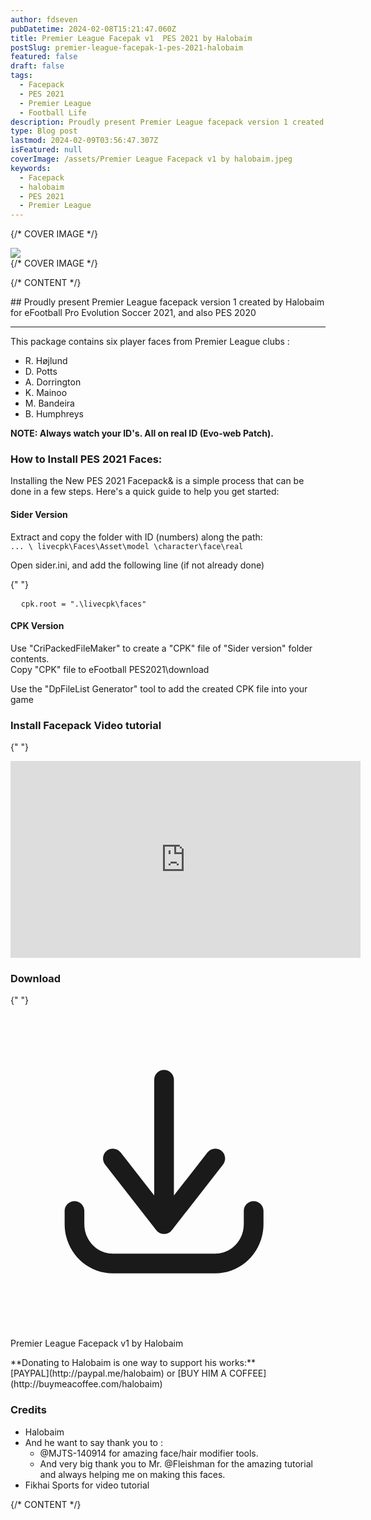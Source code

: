 ```yaml
---
author: fdseven
pubDatetime: 2024-02-08T15:21:47.060Z
title: Premier League Facepak v1  PES 2021 by Halobaim
postSlug: premier-league-facepak-1-pes-2021-halobaim
featured: false
draft: false
tags:
  - Facepack
  - PES 2021
  - Premier League
  - Football Life
description: Proudly present Premier League facepack version 1 created by Halobaim for eFootball Pro Evolution Soccer 2021, and also PES 2020
type: Blog post
lastmod: 2024-02-09T03:56:47.307Z
isFeatured: null
coverImage: /assets/Premier League Facepack v1 by halobaim.jpeg
keywords:
  - Facepack
  - halobaim
  - PES 2021
  - Premier League
---
```



{/* COVER IMAGE */}

<div class="col-start-1 col-span-8 lg:col-start-2 lg:col-end-9 lg:row-span-2 mt-0 lg:-mt-40">
  <div className="relative lg:-mr-8">
    <img
      transition:persist
      src={frontmatter.coverImage}
      className="cover w-full aspect-video object-cover"
    />
  </div>
</div>
{/* COVER IMAGE */}

{/* CONTENT */}

<div class="col-span-8 md:col-start-2 md:col-span-6 lg:col-start-2 lg:col-span-4 [&>h2]:!mt-0">
  ## Proudly present Premier League facepack version 1 created by Halobaim for eFootball Pro Evolution Soccer 2021, and also PES 2020
  <hr />
  
  This package contains six player faces from Premier League clubs :
  - R. Højlund
  - D. Potts
  - A. Dorrington
  - K. Mainoo
  - M. Bandeira
  - B. Humphreys

**NOTE: Always watch your ID's. All on real ID (Evo-web Patch).**

### How to Install PES 2021 Faces:

Installing the New PES 2021 Facepack& is a simple process that can be done in a few steps. Here's a quick guide to help you get started:

#### Sider Version

Extract and copy the folder with ID (numbers) along the path: <br />
`... \ livecpk\Faces\Asset\model \character\face\real`

Open sider.ini, and add the following line (if not already done)

{" "}

<pre>
  <code>cpk.root = ".\livecpk\faces"</code>
</pre>

#### CPK Version

Use "CriPackedFileMaker" to create a "CPK" file of "Sider version" folder contents. <br />
Copy "CPK" file to eFootball PES2021\download

Use the "DpFileList Generator" tool to add the created CPK file into your game

### Install Facepack Video tutorial

{" "}

<div class="aspect-video relative">
  <iframe
    class="absolute w-full h-full"
    width="560"
    height="315"
    src="https://www.youtube.com/embed/hB2VIPSMt-g?si=vexPkeMXGd7EviR2"
    title="YouTube video player"
    frameborder="0"
    allow="accelerometer; autoplay; clipboard-write; encrypted-media; gyroscope; picture-in-picture; web-share"
    allowfullscreen
  ></iframe>
</div>

### Download

{" "}

<div className="flex flex-wrap gap-2">
  <LinkButton
    targetNew={true}
    title="Premier League Facepack v1 by Halobaim"
    href="https://www.mediafire.com/file/q9zh59fkqtxg4ra/Premier_League_Facepack_%25231_by_halobaim.rar/file"
    className="flex items-center [&>p]:!m-0 px-4 !text-skin-inverted [&>p]:!text-skin-inverted [&>p>svg]:text-skin-inverted bg-skin-accent rounded-full !decoration-transparent border border-skin-accent transition duration-500"
  >
    <svg
      class="text-skin-inverted"
      viewBox="0 0 24 24"
      fill="none"
      xmlns="http://www.w3.org/2000/svg"
    >
      <g id="SVGRepo_bgCarrier" stroke-width="0"></g>
      <g
        id="SVGRepo_tracerCarrier"
        stroke-linecap="round"
        stroke-linejoin="round"
      ></g>
      <g id="SVGRepo_iconCarrier">
        <path
          d="M5.625 15C5.625 14.5858 5.28921 14.25 4.875 14.25C4.46079 14.25 4.125 14.5858 4.125 15H5.625ZM4.875 16H4.125H4.875ZM19.275 15C19.275 14.5858 18.9392 14.25 18.525 14.25C18.1108 14.25 17.775 14.5858 17.775 15H19.275ZM11.1086 15.5387C10.8539 15.8653 10.9121 16.3366 11.2387 16.5914C11.5653 16.8461 12.0366 16.7879 12.2914 16.4613L11.1086 15.5387ZM16.1914 11.4613C16.4461 11.1347 16.3879 10.6634 16.0613 10.4086C15.7347 10.1539 15.2634 10.2121 15.0086 10.5387L16.1914 11.4613ZM11.1086 16.4613C11.3634 16.7879 11.8347 16.8461 12.1613 16.5914C12.4879 16.3366 12.5461 15.8653 12.2914 15.5387L11.1086 16.4613ZM8.39138 10.5387C8.13662 10.2121 7.66533 10.1539 7.33873 10.4086C7.01212 10.6634 6.95387 11.1347 7.20862 11.4613L8.39138 10.5387ZM10.95 16C10.95 16.4142 11.2858 16.75 11.7 16.75C12.1142 16.75 12.45 16.4142 12.45 16H10.95ZM12.45 5C12.45 4.58579 12.1142 4.25 11.7 4.25C11.2858 4.25 10.95 4.58579 10.95 5H12.45ZM4.125 15V16H5.625V15H4.125ZM4.125 16C4.125 18.0531 5.75257 19.75 7.8 19.75V18.25C6.61657 18.25 5.625 17.2607 5.625 16H4.125ZM7.8 19.75H15.6V18.25H7.8V19.75ZM15.6 19.75C17.6474 19.75 19.275 18.0531 19.275 16H17.775C17.775 17.2607 16.7834 18.25 15.6 18.25V19.75ZM19.275 16V15H17.775V16H19.275ZM12.2914 16.4613L16.1914 11.4613L15.0086 10.5387L11.1086 15.5387L12.2914 16.4613ZM12.2914 15.5387L8.39138 10.5387L7.20862 11.4613L11.1086 16.4613L12.2914 15.5387ZM12.45 16V5H10.95V16H12.45Z"
          fill="currentColor"
        ></path>
      </g>
    </svg>
    <p class="group-hover:!text-skin-accent transition duration-500">
      Premier League Facepack v1 by Halobaim
    </p>
  </LinkButton>
</div>
**Donating to Halobaim is one way to support his works:** <br />
[PAYPAL](http://paypal.me/halobaim) or [BUY HIM A
COFFEE](http://buymeacoffee.com/halobaim)

### Credits

- Halobaim
- And he want to say thank you to :
  - @MJTS-140914 for amazing face/hair modifier tools.
  - And very big thank you to Mr. @Fleishman for the amazing tutorial and always helping me on making this faces.
- Fikhai Sports for video tutorial

</div>
{/* CONTENT */}
